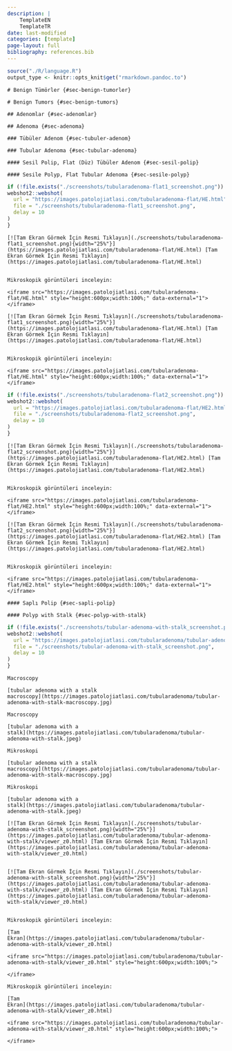 ```yaml
---
description: |
    TemplateEN
    TemplateTR
date: last-modified
categories: [template]
page-layout: full
bibliography: references.bib
---
```


```r
source("./R/language.R")
output_type <- knitr::opts_knit$get("rmarkdown.pandoc.to")
```

```asis
# Benign Tümörler {#sec-benign-tumorler}
```

```asis
# Benign Tumors {#sec-benign-tumors}
```

```asis
## Adenomlar {#sec-adenomlar}
```

```asis
## Adenoma {#sec-adenoma}
```

```asis
### Tübüler Adenom {#sec-tubuler-adenom}
```

```asis
### Tubular Adenoma {#sec-tubular-adenoma}
```

```asis
#### Sesil Polip, Flat (Düz) Tübüler Adenom {#sec-sesil-polip}
```

```asis
#### Sesile Polyp, Flat Tubular Adenoma {#sec-sesile-polyp}
```

```r
if (!file.exists("./screenshots/tubularadenoma-flat1_screenshot.png")) {
webshot2::webshot(
  url = "https://images.patolojiatlasi.com/tubularadenoma-flat/HE.html",
  file = "./screenshots/tubularadenoma-flat1_screenshot.png",
  delay = 10
)
}
```

```asis
[![Tam Ekran Görmek İçin Resmi Tıklayın](./screenshots/tubularadenoma-flat1_screenshot.png){width="25%"}](https://images.patolojiatlasi.com/tubularadenoma-flat/HE.html) [Tam Ekran Görmek İçin Resmi Tıklayın](https://images.patolojiatlasi.com/tubularadenoma-flat/HE.html)


```


```asis

Mikroskopik görüntüleri inceleyin:

<iframe src="https://images.patolojiatlasi.com/tubularadenoma-flat/HE.html" style="height:600px;width:100%;" data-external="1"></iframe>
```




```asis
[![Tam Ekran Görmek İçin Resmi Tıklayın](./screenshots/tubularadenoma-flat1_screenshot.png){width="25%"}](https://images.patolojiatlasi.com/tubularadenoma-flat/HE.html) [Tam Ekran Görmek İçin Resmi Tıklayın](https://images.patolojiatlasi.com/tubularadenoma-flat/HE.html)


```


```asis

Mikroskopik görüntüleri inceleyin:

<iframe src="https://images.patolojiatlasi.com/tubularadenoma-flat/HE.html" style="height:600px;width:100%;" data-external="1"></iframe>
```










```r
if (!file.exists("./screenshots/tubularadenoma-flat2_screenshot.png")) {
webshot2::webshot(
  url = "https://images.patolojiatlasi.com/tubularadenoma-flat/HE2.html",
  file = "./screenshots/tubularadenoma-flat2_screenshot.png",
  delay = 10
)
}
```

```asis
[![Tam Ekran Görmek İçin Resmi Tıklayın](./screenshots/tubularadenoma-flat2_screenshot.png){width="25%"}](https://images.patolojiatlasi.com/tubularadenoma-flat/HE2.html) [Tam Ekran Görmek İçin Resmi Tıklayın](https://images.patolojiatlasi.com/tubularadenoma-flat/HE2.html)


```


```asis

Mikroskopik görüntüleri inceleyin:

<iframe src="https://images.patolojiatlasi.com/tubularadenoma-flat/HE2.html" style="height:600px;width:100%;" data-external="1"></iframe>

```


```asis
[![Tam Ekran Görmek İçin Resmi Tıklayın](./screenshots/tubularadenoma-flat2_screenshot.png){width="25%"}](https://images.patolojiatlasi.com/tubularadenoma-flat/HE2.html) [Tam Ekran Görmek İçin Resmi Tıklayın](https://images.patolojiatlasi.com/tubularadenoma-flat/HE2.html)


```


```asis

Mikroskopik görüntüleri inceleyin:

<iframe src="https://images.patolojiatlasi.com/tubularadenoma-flat/HE2.html" style="height:600px;width:100%;" data-external="1"></iframe>

```










```asis
#### Saplı Polip {#sec-sapli-polip}
```

```asis
#### Polyp with Stalk {#sec-polyp-with-stalk}
```

```r
if (!file.exists("./screenshots/tubular-adenoma-with-stalk_screenshot.png")) {
webshot2::webshot(
  url = "https://images.patolojiatlasi.com/tubularadenoma/tubular-adenoma-with-stalk/viewer_z0.html",
  file = "./screenshots/tubular-adenoma-with-stalk_screenshot.png",
  delay = 10
)
}
```

```asis
Macroscopy

[tubular adenoma with a stalk
macroscopy](https://images.patolojiatlasi.com/tubularadenoma/tubular-adenoma-with-stalk-macroscopy.jpg)
```

```asis
Macroscopy

[tubular adenoma with a
stalk](https://images.patolojiatlasi.com/tubularadenoma/tubular-adenoma-with-stalk.jpeg)
```



```asis
Mikroskopi

[tubular adenoma with a stalk
macroscopy](https://images.patolojiatlasi.com/tubularadenoma/tubular-adenoma-with-stalk-macroscopy.jpg)
```

```asis
Mikroskopi

[tubular adenoma with a
stalk](https://images.patolojiatlasi.com/tubularadenoma/tubular-adenoma-with-stalk.jpeg)
```




```asis
[![Tam Ekran Görmek İçin Resmi Tıklayın](./screenshots/tubular-adenoma-with-stalk_screenshot.png){width="25%"}](https://images.patolojiatlasi.com/tubularadenoma/tubular-adenoma-with-stalk/viewer_z0.html) [Tam Ekran Görmek İçin Resmi Tıklayın](https://images.patolojiatlasi.com/tubularadenoma/tubular-adenoma-with-stalk/viewer_z0.html)


```




```asis
[![Tam Ekran Görmek İçin Resmi Tıklayın](./screenshots/tubular-adenoma-with-stalk_screenshot.png){width="25%"}](https://images.patolojiatlasi.com/tubularadenoma/tubular-adenoma-with-stalk/viewer_z0.html) [Tam Ekran Görmek İçin Resmi Tıklayın](https://images.patolojiatlasi.com/tubularadenoma/tubular-adenoma-with-stalk/viewer_z0.html)


```



```asis

Mikroskopik görüntüleri inceleyin:

[Tam
Ekran](https://images.patolojiatlasi.com/tubularadenoma/tubular-adenoma-with-stalk/viewer_z0.html)

<iframe src="https://images.patolojiatlasi.com/tubularadenoma/tubular-adenoma-with-stalk/viewer_z0.html" style="height:600px;width:100%;">

</iframe>
```



```asis

Mikroskopik görüntüleri inceleyin:

[Tam
Ekran](https://images.patolojiatlasi.com/tubularadenoma/tubular-adenoma-with-stalk/viewer_z0.html)

<iframe src="https://images.patolojiatlasi.com/tubularadenoma/tubular-adenoma-with-stalk/viewer_z0.html" style="height:600px;width:100%;">

</iframe>
```

